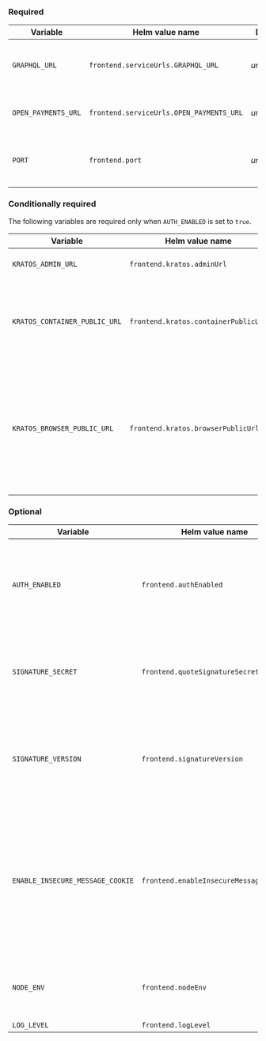 
### Required

<div class="overflow-table wide-column">

| Variable | Helm value name | Default | Description |
| -------- | --------------- | ------- | ----------- |
| `GRAPHQL_URL` | `frontend.serviceUrls.GRAPHQL_URL` | _undefined_ | URL for Rafiki’s GraphQL Auth Admin API |
| `OPEN_PAYMENTS_URL` | `frontend.serviceUrls.OPEN_PAYMENTS_URL` | _undefined_ | Your Open Payments API endpoint |
| `PORT` | `frontend.port` | _undefined_ | Port from which to host the Rafiki Remix app |

</div>

### Conditionally required

The following variables are required only when `AUTH_ENABLED` is set to `true`.

<div class="overflow-table wide-column">

| Variable | Helm value name | Default | Description |
| -------- | --------------- | ------- | ----------- |
| `KRATOS_ADMIN_URL` | `frontend.kratos.adminUrl` | _undefined_ | The admin endpoint/container address for Kratos |
| `KRATOS_CONTAINER_PUBLIC_URL` | `frontend.kratos.containerPublicUrl` | _undefined_ | The URL for you to access the Kratos Docker container from within the Docker network. This is used for backend calls to Kratos. |
| `KRATOS_BROWSER_PUBLIC_URL` | `frontend.kratos.browserPublicUrl` | _undefined_ | The URL for you to access the Kratos Docker container from a browser outside of the Docker network. This is used for calls from a browser (what you see in the Rafiki Admin UI) to the Kratos server on the backend. |

</div>

### Optional

<div class="overflow-table wide-column">

| Variable | Helm value name | Default | Description |
| -------- | --------------- | ------- | ----------- |
| `AUTH_ENABLED`                   | `frontend.authEnabled`                 | `true`       | When `true`, only authenticated users can be granted access to Rafiki Admin by an administrator                                                                        |
| `SIGNATURE_SECRET`               | `frontend.quoteSignatureSecret`        | _undefined_  | The signature secret used to authenticate requests to the Backend Admin API.                                                                                           |
| `SIGNATURE_VERSION`              | `frontend.signatureVersion`            | `1`          | The signature version number used to authenticate requests to the Backend Admin API.                                                                                   |
| `ENABLE_INSECURE_MESSAGE_COOKIE` | `frontend.enableInsecureMessageCookie` | `true`       | When set to `true`, `t`, or `1`, cookie will be transmitted over insecure HTTP connection. Insecure message cookies are required for flash messages to work over HTTP. |
| `NODE_ENV`                       | `frontend.nodeEnv`                     | `production` | The type of node environment: `development`, `test`, or `production`.                                                                                                  |
| `LOG_LEVEL`                      | `frontend.logLevel`                    | `info`       | <LinkOut href="https://getpino.io/#/docs/api?id=levels">Pino log level</LinkOut>                                                                                       |

</div>